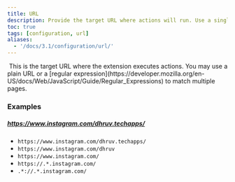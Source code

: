 ```yaml
---
title: URL
description: Provide the target URL where actions will run. Use a single URL or a regular expression to match multiple pages.
toc: true
tags: [configuration, url]
aliases:
  - '/docs/3.1/configuration/url/'
---
```


<img class="d-block mb-4 img-fluid rounded-3" src="/docs/[[config:docs_version]]/assets/img/configuration.png" alt="" />

<Callout type="info">
  This is the target URL where the extension executes actions. You may use a plain URL or a [regular
  expression](https://developer.mozilla.org/en-US/docs/Web/JavaScript/Guide/Regular_Expressions) to match multiple
  pages.
</Callout>

### Examples

##### https://www.instagram.com/dhruv.techapps/

- `https://www.instagram.com/dhruv.techapps/`
- `https://www.instagram.com/dhruv`
- `https://www.instagram.com/`
- `https://.*.instagram.com/`
- `.*://.*.instagram.com/`
